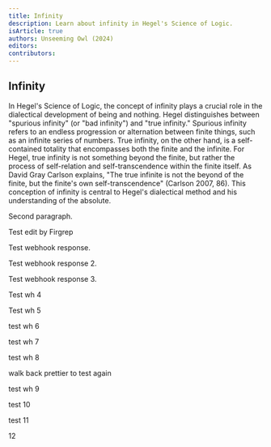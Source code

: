 ```yaml
---
title: Infinity
description: Learn about infinity in Hegel's Science of Logic.
isArticle: true
authors: Unseeming Owl (2024)
editors:
contributors:
---
```


## Infinity

In Hegel's Science of Logic, the concept of infinity plays a crucial role in the dialectical development of being and nothing. Hegel distinguishes between
"spurious infinity" (or "bad infinity") and "true infinity." Spurious infinity refers to an endless progression or alternation between finite things, such as
an infinite series of numbers. True infinity, on the other hand, is a self-contained totality that encompasses both the finite and the infinite. For
Hegel, true infinity is not something beyond the finite, but rather the process
of self-relation and self-transcendence within the finite itself. As David Gray
Carlson explains, "The true infinite is not the beyond of the finite, but the
finite's own self-transcendence" (Carlson 2007, 86). This conception of infinity
is central to Hegel's dialectical method and his understanding of the absolute.

Second paragraph.

Test edit by Firgrep

Test webhook response.

Test webhook response 2.

Test webhook response 3.

Test wh 4

Test wh 5

test wh 6

test wh 7

test wh 8

walk back prettier to test again

test wh 9

test 10

test 11

12
